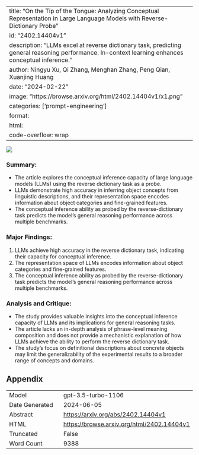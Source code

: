 
---
title: "On the Tip of the Tongue: Analyzing Conceptual Representation in Large Language Models with Reverse-Dictionary Probe"
id: "2402.14404v1"
description: "LLMs excel at reverse dictionary task, predicting general reasoning performance. In-context learning enhances conceptual inference."
author: Ningyu Xu, Qi Zhang, Menghan Zhang, Peng Qian, Xuanjing Huang
date: "2024-02-22"
image: "https://browse.arxiv.org/html/2402.14404v1/x1.png"
categories: ['prompt-engineering']
format:
  html:
    code-overflow: wrap
---

![](https://browse.arxiv.org/html/2402.14404v1/x1.png)

### Summary:
- The article explores the conceptual inference capacity of large language models (LLMs) using the reverse dictionary task as a probe.
- LLMs demonstrate high accuracy in inferring object concepts from linguistic descriptions, and their representation space encodes information about object categories and fine-grained features.
- The conceptual inference ability as probed by the reverse-dictionary task predicts the model’s general reasoning performance across multiple benchmarks.

### Major Findings:
1. LLMs achieve high accuracy in the reverse dictionary task, indicating their capacity for conceptual inference.
2. The representation space of LLMs encodes information about object categories and fine-grained features.
3. The conceptual inference ability as probed by the reverse-dictionary task predicts the model’s general reasoning performance across multiple benchmarks.

### Analysis and Critique:
- The study provides valuable insights into the conceptual inference capacity of LLMs and its implications for general reasoning tasks.
- The article lacks an in-depth analysis of phrase-level meaning composition and does not provide a mechanistic explanation of how LLMs achieve the ability to perform the reverse dictionary task.
- The study's focus on definitional descriptions about concrete objects may limit the generalizability of the experimental results to a broader range of concepts and domains.

## Appendix

|          |          |
|----------|----------|
| Model     | gpt-3.5-turbo-1106       |
| Date Generated     | 2024-06-05       |
| Abstract | [https://arxiv.org/abs/2402.14404v1](https://arxiv.org/abs/2402.14404v1)        |
| HTML     | [https://browse.arxiv.org/html/2402.14404v1](https://browse.arxiv.org/html/2402.14404v1)       |
| Truncated       | False       |
| Word Count       | 9388       |